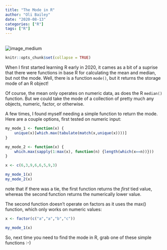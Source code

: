 ```yaml
---
title: "The Mode in R"
author: "Oli Bailey"
date: "2020-08-13"
categories: ["R"]
tags: ["R"]
---
```


<br>
![image_medium](../../../../images/mode.jpg)

```r
knitr::opts_chunk$set(collapse = TRUE)
```



When I first started learning R early in 2020, it cames as a bit of a suprise that there were functions in base R for calculating the mean and median, but not the mode. Well, there is a function `mode()`, but it returns the storage mode of an R object!

Of course, the mean only operates on numeric data, as does the R `median()` function. But we could take the mode of a collection of pretty much any objects, numeric, factor, or otherwise.

A few times, I found myself needing a simple function to return the mode. Here are a couple  options, first tested on numeric input:

```r
my_mode_1 <- function(x) {
	unique(x)[which.max(tabulate(match(x,unique(x))))]
}

my_mode_2 <- function(x) {
	which.max(sapply(1:max(x), function(n) {length(which(x==n))}))
}
```

```r
x <- c(6,3,9,6,6,5,9,3)

my_mode_1(x)
my_mode_2(x)
```
note that if there was a tie, the first function returns the *first* tied value, whereas the second function returns the numerically lower value.

The second function doesn't operate on factors as it uses the max() function, which only works on numeric values:
```r
x <- factor(c("a","a","b","c"))

my_mode_1(x)
```

So, next time you need to find the mode in R, grab one of these simple functions :-)